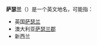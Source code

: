 '''萨瑟兰'''（{{lang-en|'''Sutherland'''}}）是一个英文地名，可能指：
*英国[[萨瑟兰|萨瑟兰]]
*澳大利亚[[萨瑟兰郡|萨瑟兰郡]]
*新西兰{{Link-en|萨瑟兰瀑布|Sutherland_Falls|萨瑟兰瀑布}}

{{Disambig|Cat=三字地名消歧义}}